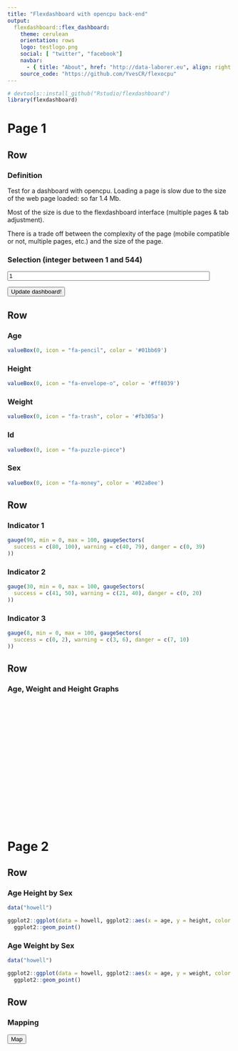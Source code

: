 ```yaml
---
title: "Flexdashboard with opencpu back-end"
output: 
  flexdashboard::flex_dashboard:
    theme: cerulean
    orientation: rows
    logo: testlogo.png
    social: [ "twitter", "facebook"]
    navbar:
      - { title: "About", href: "http://data-laborer.eu", align: right }
    source_code: "https://github.com/YvesCR/flexocpu"
---
```


<script src="inst/www/jquery-1.10.2.min.js"> </script>
<script src="inst/www/opencpu-0.4.js"> </script>

<script> 

$(function(){
    
  var paramid = 1;

  $('#myBtn').click( function () {
    
    $('#myBtn').hide();
    $('iframe').css({'display': 'inline'}); 
    
    var req2 = ocpu.call("make_map", {
        title : 'Chez Mamie:\n Best canteen of London'
      }, function(session){
        $('iframe').attr('src', session.getFileURL('mymap.html'));
      });
  });

  var jsonReqtime = ocpu.call("gethowel",{
      		id : Number(paramid)
      	}, function(session){
      	
      	session.getObject(function(outtxt){
      		$("#json_output").text(outtxt);
      		
      		var age_json = JSON.parse(outtxt[0])[0]["age"];
      		$('#age .value').text(age_json);
      		 if (age_json <= 21) {var color_age = '#01bb69';
      		  } else if (age_json <= 60) {var color_age = '#ff8039';
      	      } else {var color_age = '#fb305a';}
      		$('#age').css("background-color", color_age);
      		
      		var height_json = JSON.parse(outtxt[0])[0]["height"];
      		$('#height .value').text(height_json);
      		 if (height_json <= 140) {var color_income = '#ff8039';
      		  } else if (height_json >= 160) {var color_income = '#fb305a';
      	      } else {var color_income = '#01bb69';}
      		$('#height').css("background-color", color_income);
      		
      		var weight_json = JSON.parse(outtxt[0])[0]["weight"];
      		$('#weight .value').text(weight_json);
      		 if (weight_json <= 20) {var color_asset = '#ff8039';
      		  } else if (weight_json <= 40) {var color_asset = '#fb305a';
      	      } else {var color_asset = '#01bb69';}
      		$('#weight').css("background-color", color_asset);
      		
      		$('#id .value').text(JSON.parse(outtxt[0])[0]["id"]);
      		
      		var male_json = JSON.parse(outtxt[0])[0]["male"];
      		$('#sex .value').text(male_json);
      			 if (male_json === 0) {var color_male = '#ae6df8';
      		  } else {var color_male = '#02a8ee';}
      		$('#sex').css("background-color", color_male);
      		
      	});
  });
  
  var req = $("#plotdiv").rplot("plotind", {id : Number(paramid)});
  var req = $("#plotdivsex").rplot("plotindsex", {id : Number(paramid)});
  var req = $("#plotdivsex2").rplot("plotindsex2", {id : Number(paramid)});

});

$(function(){
  $("#idsubmit").click(function(e){
  
  var paramid = $("#myid").val();
  
  var jsonReqtime = ocpu.call("gethowel",{
    		id : Number(paramid)
    	}, function(session){
    	
    	session.getObject(function(outtxt){
    		$("#json_output").text(outtxt);
    		
      		var age_json = JSON.parse(outtxt[0])[0]["age"];
      		$('#age .value').text(age_json);
      		 if (age_json <= 21) {var color_age = '#01bb69';
      		  } else if (age_json <= 60) {var color_age = '#ff8039';
      	      } else {var color_age = '#fb305a';}
      		$('#age').css("background-color", color_age);
      		
      		var height_json = JSON.parse(outtxt[0])[0]["height"];
      		$('#height .value').text(height_json);
      		 if (height_json <= 140) {var color_income = '#ff8039';
      		  } else if (height_json >= 160) {var color_income = '#fb305a';
      	      } else {var color_income = '#01bb69';}
      		$('#height').css("background-color", color_income);
      		
      		var weight_json = JSON.parse(outtxt[0])[0]["weight"];
      		$('#weight .value').text(weight_json);
      		 if (weight_json <= 20) {var color_asset = '#ff8039';
      		  } else if (weight_json <= 40) {var color_asset = '#fb305a';
      	      } else {var color_asset = '#01bb69';}
      		$('#weight').css("background-color", color_asset);
      		
      		$('#id .value').text(JSON.parse(outtxt[0])[0]["id"]);
      		
      		var male_json = JSON.parse(outtxt[0])[0]["male"];
      		$('#sex .value').text(male_json);
      			 if (male_json === 0) {var color_male = '#ae6df8';
      		  } else {var color_male = '#02a8ee';}
      		$('#sex').css("background-color", color_male);
      		    		
    	});
    });
    
    var req = $("#plotdiv").rplot("plotind", {id : Number(paramid)});
    var req = $("#plotdivsex").rplot("plotindsex", {id : Number(paramid)});
  var req = $("#plotdivsex2").rplot("plotindsex2", {id : Number(paramid)});

  });

});
  
</script>

```r
# devtools::install_github("Rstudio/flexdashboard")
library(flexdashboard)
```

Page 1
===================================== 

Row {data-height=200}
-------------------------------------

### Definition {data-width=800}

Test for a dashboard with opencpu.
Loading a page is slow due to the size of the web page loaded: so far 1.4 Mb.

Most of the size is due to the flexdashboard interface (multiple pages & tab adjustment).

There is a trade off between the complexity of the page (mobile compatible or not, multiple pages, etc.) and the size of the page.

### Selection (integer between 1 and 544) {data-width=200}

<input type="integer" class="form-control" id="myid" value="1" style = "width: 90%;">

<button type="submit" id="idsubmit" class="btn btn-default">Update dashboard!</button>
 
Row {data-height=200}
-----------------------------------------------------------------------

### Age

```r
valueBox(0, icon = "fa-pencil", color = '#01bb69')
```

### Height

```r
valueBox(0, icon = "fa-envelope-o", color = '#ff8039')
```

### Weight

```r
valueBox(0, icon = "fa-trash", color = '#fb305a')
```

### Id

```r
valueBox(0, icon = "fa-puzzle-piece")
```

### Sex

```r
valueBox(0, icon = "fa-money", color = '#02a8ee')
```

Row {data-height=200}
-----------------------------------------------------------------------

### Indicator 1

```r
gauge(90, min = 0, max = 100, gaugeSectors(
  success = c(80, 100), warning = c(40, 79), danger = c(0, 39)
))
```

### Indicator 2

```r
gauge(30, min = 0, max = 100, gaugeSectors(
  success = c(41, 50), warning = c(21, 40), danger = c(0, 20)
))
```

### Indicator 3

```r
gauge(8, min = 0, max = 100, gaugeSectors(
  success = c(0, 2), warning = c(3, 6), danger = c(7, 10)
))
```

Row {data-height=400}
-----------------------------------------------------------------------

### Age, Weight and Height Graphs

<div id="plotdiv" style='height: 270px'></div> 

Page 2
===================================== 

Row {data-height=300}
-----------------------------------------------------------------------

### Age Height by Sex

```r
data("howell")

ggplot2::ggplot(data = howell, ggplot2::aes(x = age, y = height, color = as.factor(male))) +
  ggplot2::geom_point()
```

### Age Weight by Sex

```r
data("howell")

ggplot2::ggplot(data = howell, ggplot2::aes(x = age, y = weight, color = as.factor(male))) +
  ggplot2::geom_point()
```

Row {data-height=700}
-----------------------------------------------------------------------

### Mapping

<button type="button" id="myBtn" >Map</button>

<iframe src="about:blank" style='height: 620px;width: 1300px;display: none;'></iframe>

